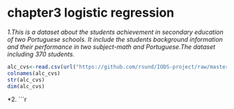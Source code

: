# chapter3 logistic regression
*1.This is a dataset about the students achievement in secondary education of two Portuguese schools. It include the students background information and their performance in two subject-math and Portuguese.The dataset including 370 students.*
```r
alc_cvs<-read.csv(url("https://github.com/rsund/IODS-project/raw/master/data/alc.csv"))
colnames(alc_cvs)
str(alc_cvs)
dim(alc_cvs)
```
*2.
```r